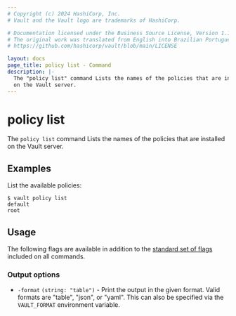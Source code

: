 ```yaml
---
# Copyright (c) 2024 HashiCorp, Inc.
# Vault and the Vault logo are trademarks of HashiCorp.

# Documentation licensed under the Business Source License, Version 1.1.
# The original work was translated from English into Brazilian Portuguese.
# https://github.com/hashicorp/vault/blob/main/LICENSE

layout: docs
page_title: policy list - Command
description: |-
  The "policy list" command Lists the names of the policies that are installed
  on the Vault server.
---
```


# policy list

The `policy list` command Lists the names of the policies that are installed on
the Vault server.

## Examples

List the available policies:

```shell-session
$ vault policy list
default
root
```

## Usage

The following flags are available in addition to the [standard set of
flags](/vault/docs/commands) included on all commands.

### Output options

- `-format` `(string: "table")` - Print the output in the given format. Valid
  formats are "table", "json", or "yaml". This can also be specified via the
  `VAULT_FORMAT` environment variable.

